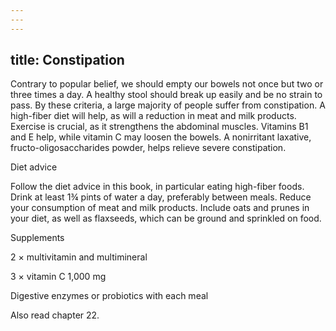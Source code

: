 ```yaml
---
---
---
```

title: Constipation
---




Contrary to popular belief, we should empty our bowels not once but two or three times a day. A healthy stool should break up easily and be no strain to pass. By these criteria, a large majority of people suffer from constipation. A high-fiber diet will help, as will a reduction in meat and milk products. Exercise is crucial, as it strengthens the abdominal muscles. Vitamins B1 and E help, while vitamin C may loosen the bowels. A nonirritant laxative, fructo-oligosaccharides powder, helps relieve severe constipation.





Diet advice


Follow the diet advice in this book, in particular eating high-fiber foods. Drink at least 1¾ pints of water a day, preferably between meals. Reduce your consumption of meat and milk products. Include oats and prunes in your diet, as well as flaxseeds, which can be ground and sprinkled on food.





Supplements


2 × multivitamin and multimineral

3 × vitamin C 1,000 mg

Digestive enzymes or probiotics with each meal



Also read chapter 22.